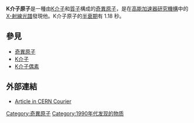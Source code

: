 '''K介子原子'''是一種由[[K介子|K介子]]和[[質子|質子]]構成的[[奇異原子|奇異原子]]，是在[[高能加速器研究機構|高能加速器研究機構]]中的 [[X-射線|X-射線]][[光譜|光譜]]發現他。K介子原子的[[半衰期|半衰期]]有 1.18 {{E|-18}}秒。
== 參見 ==
*[[奇異原子|奇異原子]]
*[[K介子|K介子]]
*[[K介子偶素|K介子偶素]]
== 外部連結 ==
* [https://web.archive.org/web/20070314122315/http://cerncourier.com/main/article/45/6/3 Article in CERN Courier]
{{粒子物理學小作品}}

{{Particles}}
{{奇異原子}}

[[Category:奇異原子|Category:奇異原子]]
[[Category:1990年代发现的物质|Category:1990年代发现的物质]]